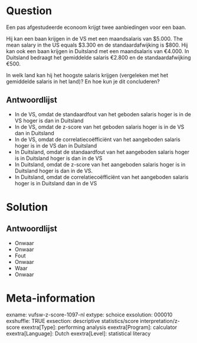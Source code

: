 Question
========
Een pas afgestudeerde econoom krijgt twee aanbiedingen voor een baan.  
  
Hij kan een baan krijgen in de VS met een maandsalaris van $5.000. The mean
salary in the US equals $3.300 en de standaardafwijking is $800. Hij kan ook een baan krijgen in Duitsland met een maandsalaris van €4.000. In Duitsland bedraagt het gemiddelde salaris €2.800 en de standaardafwijking €500.  
  
In welk land kan hij het hoogste salaris krijgen (vergeleken met het gemiddelde salaris in het land)? En hoe kun je dit concluderen?

Antwoordlijst
----------
* In de VS, omdat de standaardfout van het geboden salaris hoger is in de VS hoger is dan in Duitsland
* In de VS, omdat de z-score van het geboden salaris hoger is in de VS dan in Duitsland
* In de VS, omdat de correlatiecoëfficiënt van het aangeboden salaris hoger is in de VS dan in Duitsland
* In Duitsland, omdat de standaardfout van het aangeboden salaris hoger is in Duitsland hoger is dan in de VS
* In Duitsland, omdat de z-score van het aangeboden salaris hoger is in Duitsland hoger is dan in de VS.
* In Duitsland, omdat de correlatiecoëfficiënt van het aangeboden salaris hoger is in Duitsland dan in de VS

Solution
========

Antwoordlijst
----------
* Onwaar
* Onwaar
* Fout
* Onwaar
* Waar
* Onwaar

Meta-information
================
exname: vufsw-z-score-1097-nl
extype: schoice
exsolution: 000010
exshuffle: TRUE
exsection: descriptive statistics/score interpretation/z-score
exextra[Type]: performing analysis
exextra[Program]: calculator
exextra[Language]: Dutch
exextra[Level]: statistical literacy

